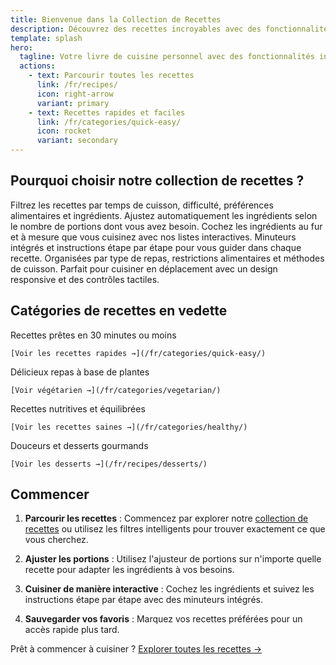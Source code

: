 ```yaml
---
title: Bienvenue dans la Collection de Recettes
description: Découvrez des recettes incroyables avec des fonctionnalités interactives et un filtrage intelligent.
template: splash
hero:
  tagline: Votre livre de cuisine personnel avec des fonctionnalités intelligentes pour la cuisine moderne !
  actions:
    - text: Parcourir toutes les recettes
      link: /fr/recipes/
      icon: right-arrow
      variant: primary
    - text: Recettes rapides et faciles
      link: /fr/categories/quick-easy/
      icon: rocket
      variant: secondary
---
```



## Pourquoi choisir notre collection de recettes ?

<CardGrid>
  <Card title="🔍 Filtrage intelligent">
    Filtrez les recettes par temps de cuisson, difficulté, préférences alimentaires et ingrédients.
  </Card>
  <Card title="📏 Ajustement des portions">
    Ajustez automatiquement les ingrédients selon le nombre de portions dont vous avez besoin.
  </Card>
  <Card title="✅ Ingrédients interactifs">
    Cochez les ingrédients au fur et à mesure que vous cuisinez avec nos listes interactives.
  </Card>
  <Card title="⏱️ Minuteurs de cuisson">
    Minuteurs intégrés et instructions étape par étape pour vous guider dans chaque recette.
  </Card>
  <Card title="🏷️ Catégories intelligentes">
    Organisées par type de repas, restrictions alimentaires et méthodes de cuisson.
  </Card>
  <Card title="📱 Compatible mobile">
    Parfait pour cuisiner en déplacement avec un design responsive et des contrôles tactiles.
  </Card>
</CardGrid>

## Catégories de recettes en vedette

<CardGrid>
  <Card title="⚡ Rapide et facile">
    Recettes prêtes en 30 minutes ou moins
    
    [Voir les recettes rapides →](/fr/categories/quick-easy/)
  </Card>
  <Card title="🌱 Végétarien">
    Délicieux repas à base de plantes
    
    [Voir végétarien →](/fr/categories/vegetarian/)
  </Card>
  <Card title="💚 Sain">
    Recettes nutritives et équilibrées
    
    [Voir les recettes saines →](/fr/categories/healthy/)
  </Card>
  <Card title="🍰 Desserts">
    Douceurs et desserts gourmands
    
    [Voir les desserts →](/fr/recipes/desserts/)
  </Card>
</CardGrid>

## Commencer

1. **Parcourir les recettes** : Commencez par explorer notre [collection de recettes](/fr/recipes/) ou utilisez les filtres intelligents pour trouver exactement ce que vous cherchez.

2. **Ajuster les portions** : Utilisez l'ajusteur de portions sur n'importe quelle recette pour adapter les ingrédients à vos besoins.

3. **Cuisiner de manière interactive** : Cochez les ingrédients et suivez les instructions étape par étape avec des minuteurs intégrés.

4. **Sauvegarder vos favoris** : Marquez vos recettes préférées pour un accès rapide plus tard.

Prêt à commencer à cuisiner ? [Explorer toutes les recettes →](/fr/recipes/)